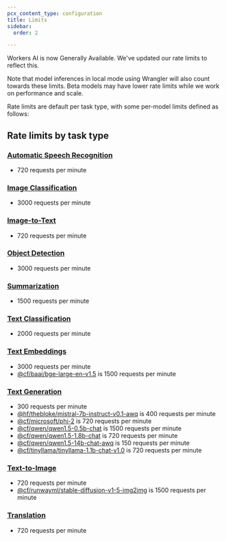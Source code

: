 ```yaml
---
pcx_content_type: configuration
title: Limits
sidebar:
  order: 2

---
```



Workers AI is now Generally Available. We've updated our rate limits to reflect this.

Note that model inferences in local mode using Wrangler will also count towards these limits. Beta models may have lower rate limits while we work on performance and scale.

<Render file="custom_requirements" />

Rate limits are default per task type, with some per-model limits defined as follows:

## Rate limits by task type

### [Automatic Speech Recognition](/workers-ai/models/)

* 720 requests per minute

### [Image Classification](/workers-ai/models/)

* 3000 requests per minute

### [Image-to-Text](/workers-ai/models/)

* 720 requests per minute

### [Object Detection](/workers-ai/models/)

* 3000 requests per minute

### [Summarization](/workers-ai/models/)

* 1500 requests per minute

### [Text Classification](/workers-ai/models/)

* 2000 requests per minute

### [Text Embeddings](/workers-ai/models/)

* 3000 requests per minute
* [@cf/baai/bge-large-en-v1.5](/workers-ai/models/bge-large-en-v1.5/) is 1500 requests per minute

### [Text Generation](/workers-ai/models/)

* 300 requests per minute
* [@hf/thebloke/mistral-7b-instruct-v0.1-awq](/workers-ai/models/mistral-7b-instruct-v0.1-awq/) is 400 requests per minute
* [@cf/microsoft/phi-2](/workers-ai/models/phi-2/) is 720 requests per minute
* [@cf/qwen/qwen1.5-0.5b-chat](/workers-ai/models/qwen1.5-0.5b-chat/) is 1500 requests per minute
* [@cf/qwen/qwen1.5-1.8b-chat](/workers-ai/models/qwen1.5-1.8b-chat/) is 720 requests per minute
* [@cf/qwen/qwen1.5-14b-chat-awq](/workers-ai/models/qwen1.5-14b-chat-awq/) is 150 requests per minute
* [@cf/tinyllama/tinyllama-1.1b-chat-v1.0](/workers-ai/models/tinyllama-1.1b-chat-v1.0/) is 720 requests per minute

### [Text-to-Image](/workers-ai/models/)

* 720 requests per minute
* [@cf/runwayml/stable-diffusion-v1-5-img2img](/workers-ai/models/stable-diffusion-v1-5-img2img/) is 1500 requests per minute

### [Translation](/workers-ai/models/)

* 720 requests per minute
